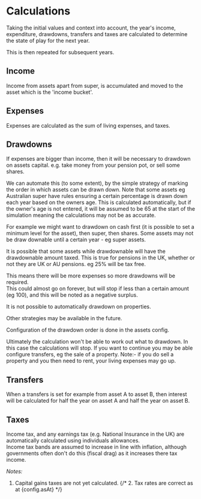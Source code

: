 
# Calculations

Taking the initial values and <Anchor href={documentDetails.context.url}>context</Anchor> into account,
the year's income, expenditure, drawdowns, transfers and taxes are calculated to
determine the state of play for the next year.

This is then repeated for subsequent years.

## Income

Income from assets apart from super, is accumulated and moved to the asset which is the 'income bucket'.

## Expenses

Expenses are calculated as the sum of living expenses, and taxes.

## Drawdowns

If expenses are bigger than income, then it will be necessary to drawdown on assets capital.
e.g. take money from your pension pot, or sell some shares.

We can automate this (to some extent), by the simple strategy of marking the order in which assets can be drawn down.
Note that some assets eg Australian super have rules ensuring a certain percentage is drawn down each year based on the owners age.
This is calculated automatically, but if the owner's age is not entered, it will be assumed to be 65 at the start of the simulation meaning
the calculations may not be as accurate.

For example we might want to drawdown on cash first (it is possible to set a minimum level for the asset),
then super, then shares. Some assets may not be draw downable until a certain year - eg super assets.

It is possible that some assets while drawdownable will have the drawdownable amount taxed. This is true for pensions
in the UK, whether or not they are UK or AU pensions. eg 25% will be tax free.

This means there will be more expenses so more drawdowns will be required.  
This could almost go on forever, but will stop if less than a certain amount (eg 100), and this will be noted as a negative surplus.

It is not possible to automatically drawdown on properties.

Other strategies may be available in the future.

Configuration of the drawdown order is done in the <Anchor href={documentDetails.assets.url}>assets</Anchor> config.

Ultimately the calculation won't be able to work out what to drawdown.
In this case the calculations will stop.
If you want to continue you may be able configure <Anchor href={documentDetails.transfers.url}>transfers</Anchor>, eg the sale of a property.
Note:- if you do sell a property and you then need to rent, your living expenses may go up.

## Transfers

When a <Anchor href={documentDetails.transfers.url}>transfers</Anchor> is set for example from asset A to asset B,
then interest will be calculated for half the year on asset A and half the year on asset B.

## Taxes

Income tax, and any earnings tax (e.g. National Insurance in the UK) are automatically calculated using individuals allowances.  
Income tax bands are assumed to increase in line with inflation, although governments often don't do this (fiscal drag) as it increases there tax income.

_Notes:_

1. Capital gains taxes are not yet calculated.
   {/* 2. Tax rates are correct as at {config.asAt} */}
